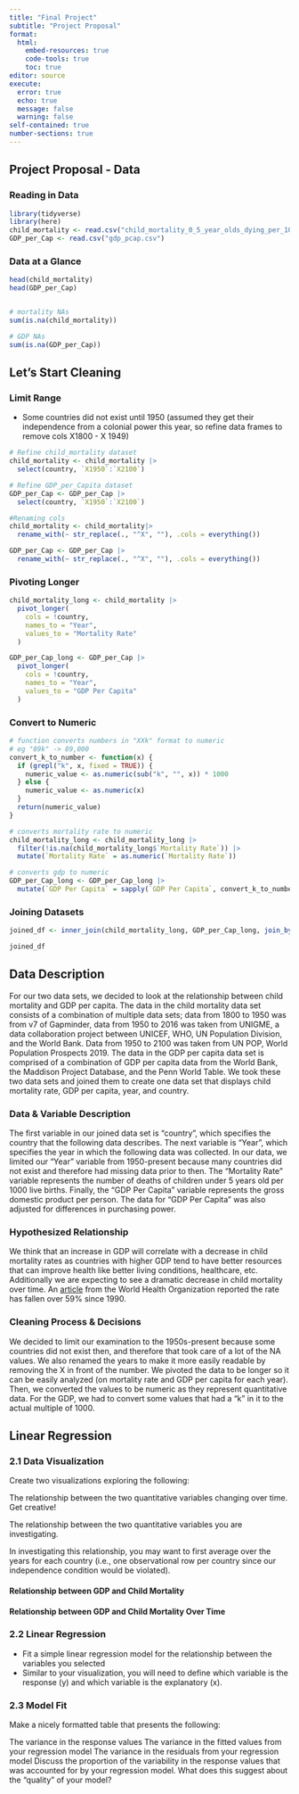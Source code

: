 ```yaml
---
title: "Final Project"
subtitle: "Project Proposal"
format: 
  html:
    embed-resources: true
    code-tools: true
    toc: true
editor: source
execute: 
  error: true
  echo: true
  message: false
  warning: false
self-contained: true
number-sections: true
---
```


## Project Proposal - Data {.unnumbered}

### Reading in Data {.unnumbered}

```r
library(tidyverse)
library(here)
child_mortality <- read.csv("child_mortality_0_5_year_olds_dying_per_1000_born.csv")
GDP_per_Cap <- read.csv("gdp_pcap.csv")
```

### Data at a Glance {.unnumbered}

```r
head(child_mortality)
head(GDP_per_Cap)


# mortality NAs 
sum(is.na(child_mortality))

# GDP NAs
sum(is.na(GDP_per_Cap))
```

## Let's Start Cleaning

### Limit Range
-   Some countries did not exist until 1950 (assumed they get their independence from a colonial power this year, so refine data frames to remove cols X1800 - X 1949)

```r
# Refine child_mortality dataset
child_mortality <- child_mortality |>
  select(country, `X1950`:`X2100`)

# Refine GDP_per_Capita dataset
GDP_per_Cap <- GDP_per_Cap |>
  select(country, `X1950`:`X2100`)

#Renaming cols
child_mortality <- child_mortality|>
  rename_with(~ str_replace(., "^X", ""), .cols = everything())

GDP_per_Cap <- GDP_per_Cap |>
  rename_with(~ str_replace(., "^X", ""), .cols = everything())

```


### Pivoting Longer

```r
child_mortality_long <- child_mortality |>
  pivot_longer(
    cols = !country,
    names_to = "Year",
    values_to = "Mortality Rate"
  )

GDP_per_Cap_long <- GDP_per_Cap |>
  pivot_longer(
    cols = !country,
    names_to = "Year",
    values_to = "GDP Per Capita"
  )

```

### Convert to Numeric 
```r
# function converts numbers in "XXk" format to numeric
# eg "89k" -> 89,000
convert_k_to_number <- function(x) {
  if (grepl("k", x, fixed = TRUE)) {
    numeric_value <- as.numeric(sub("k", "", x)) * 1000
  } else {
    numeric_value <- as.numeric(x)
  }
  return(numeric_value)
}
```

```r
# converts mortality rate to numeric
child_mortality_long <- child_mortality_long |>
  filter(!is.na(child_mortality_long$`Mortality Rate`)) |>
  mutate(`Mortality Rate` = as.numeric(`Mortality Rate`))

# converts gdp to numeric
GDP_per_Cap_long <- GDP_per_Cap_long |>
  mutate(`GDP Per Capita` = sapply(`GDP Per Capita`, convert_k_to_number))
```

### Joining Datasets
```r
joined_df <- inner_join(child_mortality_long, GDP_per_Cap_long, join_by(country, Year))

joined_df
```

## Data Description
For our two data sets, we decided to look at the relationship between child mortality 
and GDP per capita. The data in the child mortality data set consists of a combination 
of multiple data sets; data from 1800 to 1950 was from v7 of Gapminder, data from 1950 
to 2016 was taken from UNIGME, a data collaboration project between UNICEF, WHO, 
UN Population Division, and the World Bank. Data from 1950 to 2100 was taken from UN POP, 
World Population Prospects 2019. The data in the GDP per capita data set is comprised of 
a combination of GDP per capita data from the World Bank, the Maddison Project Database, 
and the Penn World Table. We took these two data sets and joined them to create one data 
set that displays child mortality rate, GDP per capita, year, and country.

### Data & Variable Description
The first variable in our joined data set is "country", which specifies the country that 
the following data describes. The next variable is "Year", which specifies the year in 
which the following data was collected. In our data, we limited our "Year" variable from 
1950-present because many countries did not exist and therefore had missing data prior to 
then. The "Mortality Rate" variable represents the number of deaths of children under 
5 years old per 1000 live births. Finally, the "GDP Per Capita" variable represents the 
gross domestic product per person. The data for "GDP Per Capita" was also adjusted for 
differences in purchasing power.

### Hypothesized Relationship
We think that an increase in GDP will correlate with a decrease in child mortality rates as countries with higher GDP tend to have better resources
that can improve health like better living conditions, healthcare, etc.
Additionally we are expecting to see a dramatic decrease in child mortality over time. An [article](https://www.who.int/data/gho/data/themes/topics/topic-details/GHO/child-mortality-and-causes-of-death#:~:text=Since%201990%2C%20the%20global%20under,to%202.3%20million%20in%202021) from the World Health Organization reported the rate has fallen over 59% since 1990. 

### Cleaning Process & Decisions
We decided to limit our examination to the 1950s-present because some countries
did not exist then, and therefore that took care of a lot of the NA values. We also
renamed the years to make it more easily readable by removing the X in front of the
number. We pivoted the data to be longer so it can be easily analyzed (on mortality rate and GDP per capita for each year).
Then, we converted the values to be numeric as they represent quantitative data.
For the GDP, we had to convert some values that had a "k" in it to the actual multiple
of 1000.

## Linear Regression

### 2.1 Data Visualization

Create two visualizations exploring the following:

The relationship between the two quantitative variables changing over time. Get creative!

The relationship between the two quantitative variables you are investigating.

In investigating this relationship, you may want to first average over the years for each country (i.e., one observational row per country since our independence condition would be violated).

#### Relationship between GDP and Child Mortality


#### Relationship between GDP and Child Mortality Over Time


### 2.2 Linear Regression
- Fit a simple linear regression model for the relationship between the variables you selected 
- Similar to your visualization, you will need to define which variable is the response (y) and which variable is the explanatory (x).

### 2.3 Model Fit

Make a nicely formatted table that presents the following:

The variance in the response values
The variance in the fitted values from your regression model
The variance in the residuals from your regression model
Discuss the proportion of the variability in the response values that was accounted for by your regression model. What does this suggest about the “quality” of your model?
